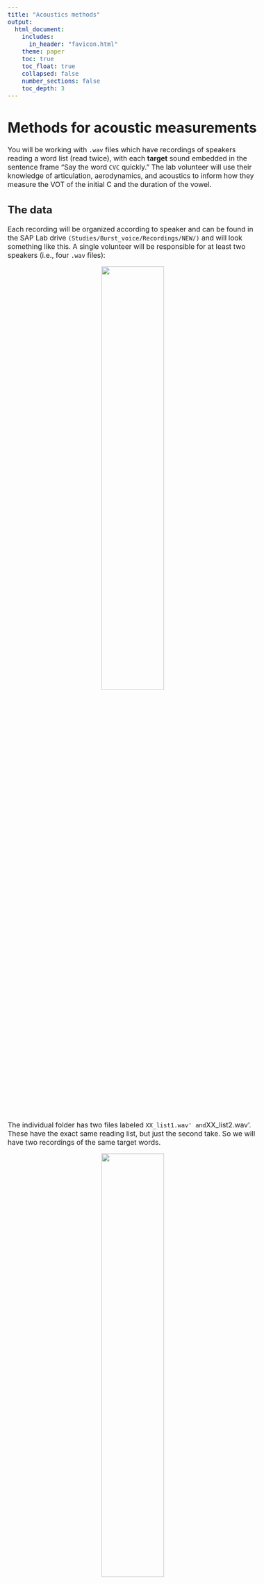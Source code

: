 ```yaml
---
title: "Acoustics methods"
output: 
  html_document:
    includes:
      in_header: "favicon.html"
    theme: paper
    toc: true
    toc_float: true
    collapsed: false
    number_sections: false
    toc_depth: 3
---
```


<style type="text/css">
  body{
  font-size: 12pt;
}
</style>

<style type="text/css">
.title {
  display: none;
}

#getting-started img {
  margin-right: 10px;
}

</style>

# Methods for acoustic measurements

You will be working with `.wav` files which have recordings of speakers reading a word list (read twice), with each **target** sound embedded in the sentence frame "Say the word `CVC` quickly." The lab volunteer will use their knowledge of articulation, aerodynamics, and acoustics to inform how they measure the VOT of the initial C and the duration of the vowel.

## The data

Each recording will be organized according to speaker and can be found in the SAP Lab drive `(Studies/Burst_voice/Recordings/NEW/)` and will look something like this. A single volunteer will be responsible for at least two speakers (i.e., four `.wav` files):

<center>
![](images/recordings_folders.png){width=50% height=50%} 
</center>

The individual folder has two files labeled `XX_list1.wav' and `XX_list2.wav'. These have the exact same reading list, but just the second take. So we will have two recordings of the same target words. 

<center>
![](images/indiv_folder.png){width=50% height=50%}
</center>

## Opening the file

**Download** the individual files to your local computer (see the video below if you don't know how to do this). For the purposes of this example, we will work with `OC_list1.wav`. The first two letters of the file name are the participant code.

**Open** the `.wav` file in `Praat`. It will appear in the Object window pane. Click `View and Edit` to examine the audio. It will be a fairly long sound file (you're not used to seeing files this long, but that's OK).

<center>
![](images/long_sound.png)
</center>
\

## Creating the TextGrid

Now we want to create a `TextGrid` file to accompany this long sound file. A text grid is a text file that you open **with** the sound file that allows you to annotate and put boundaries or demarcations on the sound file. These demarcations happen on **tiers** of the TextGrid. Once you have boundaries and labels made in the TextGrid associated with a sound file you can *query* the TextGrid and ask things like "how long are all of the **intervals** on a particular tier". Let's take a look at how this is done.

Select the Sound object, in this example, it would be `Sound OC_list1`. In the menu of buttons in the Objects window, click `Annotate` and from there `To TextGrid`.

<center>
![](images/to_textgrid.png){width=50% height=50%}
</center>
\

This will bring up a window form that asks for some variables. We want 2 tiers, one for `VOT` and one for `vdur` (vowel duration). Please label them *exactly* like this:

<center>
![](images/tier_form.png){width=50% height=50%}
</center>
\

Neither of these are called "point" tiers, so you leave the field for "Which of these are point tiers?" blank. This will put a TextGrid object into the Objects window. It will be named the same as the sound file, in this case `TextGrid OC_list1`. 

Next, you must open the sound file *and* the TextGrid files together! You can select them both together by holding down the `shift` key. When both files are selected, click `View and Edit` again. 

This will open up a window with the waveform and spectrogram from the `.wav` file along with the TextGrid. Notice that there are two tiers on the TexGrid: VOT and vdur. Also notice that in the right panel of the window is all the IPA symbols. We won't worry about the IPA for this project, but it allows one to do broad transcription of the audio.

<center>
![](images/wav_TextGrid.png)
</center>
\

Zoom out all the way (Command-A, it might be CTRL-A on Windows) to see the entire waveform. Notice that you can't see the spectrogram if you're zoomed out this far. Let's zoom (select, then Command-N) in closer to see the first few sentences:

<center>
![](images/wav_TextGrid_zoomed.png)
</center>
\

The zoomed in view allows you to see the which should look pretty nice. Make sure you're using a wideband spectrogram view. If your image isn't wideband, then go to Spectrum > Spectrogram settings. Make sure the window length is large (0.01s will be fine). You will use the spectrogram just for further evidence for your decisions on where to place boundaries. 

## Measuring VOT and Vdur

### Preliminaries 

You will work directly with this `.wav` + TextGrid combo view. 

1. Have the word list open on your screen. You will be constantly consulting this list to make sure you're listening to the correct word.

2. Ignore all of the sentence word frames and focus only on the **target** CVC words.

3. Zoom in to your sentence. Listen to the sentence, then zoom in on the target word. Watch this animated `gif`:

![](images/zooming_in_to_target.gif)

4. Some of the sentence frames (the first few participants) are "Say the word __ again," I then changed it to "Say the word __ quickly." This avoids the problem of having the final C of the target word being the onset of "again."

5. Notice the two tiers (VOT and vdur). You will insert boundaries and annotate *both* of these tiers for every target word.

### Adding interval boundaries

Now you will locate the onset of the release burst. In the example below (and most all of the tokens you'll be dealing with) it's very obvious where the stop is released. You'll see a loud transient (unstructured energy or noise that is brief)

1. The onset is easy to identify. Zoom into the onset, and on the VOT tier (which should be tier 1), add an interval:

![](images/onset_offset.png)

The **offset** is harder, and **VERY** important to get right for the purposes of this study. The effects I hope to find are going to be small so it's important that you're careful in identifying the end of the VOT, and that you stay consistent in your measuring techniques.

2. In this case, the offset is located as the END of the VOT or aspiration noise at the zero crossing. You can confirm this by looking at the spectrogram too. The offset of the aspiration/VOT IS the onset of the vowel!

<center>
![](images/offset_VOT_onset_vowel.png)
</center>

3. Identify the offset of the vowel. This should be fairly clear. Notice the periodic voicing of the vowel. It is loud. As the vowel starts to end, it dramatically decreases in amplitude. The shape of the periodic voicing also changes to reflect the voicing (if it is voiced, like the "g" in "tug" in this example) of the final consonant.

4. Once you have identified the boundary intervals (VOT onset, VOT offset/Vowel onset, Vowel offset), you can go back and insert your intervals on the TextGrids. 

5. There are two tiers (VOT and Vdur). You must put Interval boundaries on the appropriate tier! The way you insert an interval boundary is by placing your cursor at the point in the waveform where you want it. Then go to Interval > Add interval on tier 1 (this will add it to the Tier 1 or the VOT tier).

6. Add intervals to Tier 1 for VOT onset and VOT offset. Immediately after you add the Tier 1 interval for VOT offset you must add a Tier 2 interval (vowel onset). The VOT offset and the Vowel onset ARE THE SAME, but with the interval added to different tiers.

7. Finally add your interval boundary to the vowel offset on Tier 2 (Vdur).

```
Tip: Learn the keyboard shortcuts for adding boundaries on the interval tiers. For a Mac (if you're in the SAP Lab), it is Command-1 for Tier 1 (VOT) and Command-2 for Tier 2 (Vdur).
```
 
8. You will end up with two "chunks", one for VOT and one for Vdur. Watch this gif:

![](images/insert_intervals.gif)

9. Now you need to label the intervals. Name each chunk with the name of the target word. In this example, it is the first word of the list, "tug."

![](images/name_intervals.gif)
10. I've walked you through the first example. You now need to do this for each target word in the file. There are about 120 of them. 

11. It is **VERY** important that you **SAVE** your TextGrid periodically. I would recommend you save the TextGrid in the same folder where the audio is. It will have the same name as the audio, but with the extension `.TextGrid`. The way you do this is by going to File > Save TextGrid as text file... in the audio/TextGrid combo window you've been working in. Every time you save it, it will ask you whether you want to override the already saved one. Say "yes."


## Running the duration script

Once you've added your VOT and Vdur tier intervals, you will be running a Praat "script." We will be using a script (a little program that will automatically do some operation on files) that goes through the TextGrid that you've saved and measure the duration of each interval (once for the VOT tier and once for the Vdur tier).

The duration extraction script is located [here](https://drive.google.com/drive/folders/12Ohw5w_Noeo4sKyS5ostS6ra8_rHl02b?usp=share_link). Download it to the folder where your audio file and TextGrid file is located. 

Once you are done demarcating the intervals of all the target words in the audio file in both the VOT and Vdur tiers, it will be time to run the script. 

1. To run the script you need to have your audio file (`.wav`) (in our example `OC_list1.wav`) and the associated TextGrid file (in our example OC_list1.TextGrid) in the same folder. If you're working on lab computers it's convenient to have this all on your desktop.

2. With Praat open, open the duration extraction script. Do this by going to Praat > Open Praat script... and finding the script in your folder. The open script will look like this:

![](images/script_image.png)
3. To "run" the script go to Run > Run. You can also press Command-R on the lab macs. 

4. Running the script will open a form. You need to enter some parameters. "Directory name" is where the audio and TextGrid are located. In the example below, the folder is OC, which is on the Desktop, which is under the root (~). If you're working on the Lab computers I'd recommend keeping the same structure.

The "Objects name" is the name of the audio and TextGrid files. In the example, they're both "OC_list1". "Log File" is the name that you want the output file to be called. Please call it exactly as the Objects name file, but with the extension of EITHER "_VOT" or "_Vdur". "Labeled tier number" is the tier you want the script to "look" at. You will first run the script on the VOT tier, which is tier 1. So input "1" here and the Log file should be "OC_list1_VOT". Ignore the last two parameters.

![](images/script1_form.png){width=50% height=50%}

Click "OK". This will put a text file in your folder called "OC_list1_VOT.txt". Open it up and inspect it. It should 


4. Once you run the script, and provided your TextGrid was labeled correctly and the intervals are correct, there will be a `.txt` file in the folder where you saved the data. It will also remove the objects from the Objects window. The data will look something like this:

<center>
![](images/sample_VOT_data.png)
</center>

Notice the data has three columns, the file name (OC_list1) and the target word and finally the duration of the VOT.

5. Then do the **exact** same process as in (4) but with Tier 2, the Vdur tier. The resulting file, named OC_list1_vdur.txt will look like this:

<center>
![](images/sample_vdur_data.png)
</center>

6. Before you actually run the script, it might be a good idea to look at your text grid and make sure it "looks right", i.e., one Tier 1 interval and one Tier 2 interval.

7. Save both the data files in the folder you're working in and also send a copy to me. 

